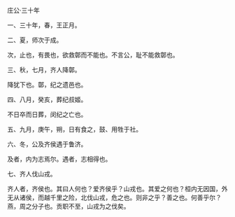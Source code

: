 

庄公·三十年

一、三十年，春，王正月。

二、夏，师次于成。

次，止也，有畏也，欲救鄣而不能也。不言公，耻不能救鄣也。

三、秋，七月，齐人降鄣。

降犹下也。鄣，纪之遗邑也。

四、八月，癸亥，葬纪叔姬。

不日卒而日葬，闵纪之亡也。

五、九月，庚午，朔，日有食之，鼓、用牲于社。

六、冬，公及齐侯遇于鲁济。

及者，内为志焉尔。遇者，志相得也。

七、齐人伐山戎。

齐人者，齐侯也。其曰人何也？爱齐侯乎？山戎也。其爱之何也？桓内无因国，外无从诸侯，而越千里之险，北伐山戎，危之也。则非之乎？善之也。何善乎尔？燕，周之分子也。贡职不至，山戎为之伐矣。

